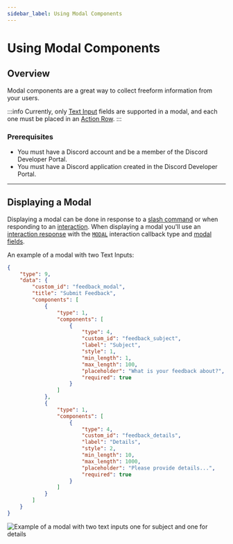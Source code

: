 ```yaml
---
sidebar_label: Using Modal Components
---
```


# Using Modal Components

## Overview

Modal components are a great way to collect freeform information from your users. 

:::info
Currently, only [Text Input](/docs/components/reference#text-input) fields are supported in a modal, and each one must be placed in an [Action Row](/docs/components/reference#action-row).
:::

### Prerequisites

- You must have a Discord account and be a member of the Discord Developer Portal.
- You must have a Discord application created in the Discord Developer Portal.

---

## Displaying a Modal

Displaying a modal can be done in response to a [slash command](/docs/tutorials/upgrading-to-application-commands#slash-commands) or when responding to an [interaction](/docs/interactions/receiving-and-responding). When displaying a modal you'll use an [interaction response](/docs/interactions/receiving-and-responding#interaction-response-object) with the [`MODAL`](/docs/interactions/receiving-and-responding#interaction-response-object-interaction-callback-type) interaction callback type and [modal fields](/docs/interactions/receiving-and-responding#interaction-response-object-modal).

An example of a modal with two Text Inputs:

```json
{
    "type": 9,
    "data": {
        "custom_id": "feedback_modal",
        "title": "Submit Feedback",
        "components": [
            {
                "type": 1,
                "components": [
                    {
                        "type": 4,
                        "custom_id": "feedback_subject",
                        "label": "Subject",
                        "style": 1,
                        "min_length": 1,
                        "max_length": 100,
                        "placeholder": "What is your feedback about?",
                        "required": true
                    }
                ]
            },
            {
                "type": 1,
                "components": [
                    {
                        "type": 4,
                        "custom_id": "feedback_details",
                        "label": "Details",
                        "style": 2,
                        "min_length": 10,
                        "max_length": 1000,
                        "placeholder": "Please provide details...",
                        "required": true
                    }
                ]
            }
        ]
    }
}
```

![Example of a modal with two text inputs one for subject and one for details](images/components/modal.png)